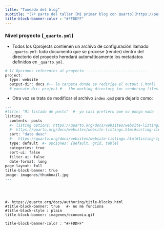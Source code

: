 ```yaml
---
title: "Tuneado del blog"
subtitle: "(7ª parte del taller [Mi primer blog con Quarto](https://perezp44.github.io/taller.primer.blog/))"
title-block-banner-color : "#FFDDFF"
---
```





### Nivel proyecto (`_quarto.yml`) 



- Todos los Qprojects contienen un archivo de configuración  llamado `_quarto.yml`: todo documento que se procese (render) dentro del directorio del proyecto heredará automáticamente los metadatos definidos en `_quarto.yml`.


```r
# 1/ Opciones referentes al proyecto ----------------------------
project:
  type: website
  output-dir: docs #-- la carpeta donde se redirige el output (.html)
  # execute-dir: project #-- the working directory for rendering files within a project is the directory of the file itself. If you prefer to use the main project directory instead, you can add the execute-dir: project https://quarto.org/docs/projects/code-execution.html#working-dir

```














- Otra vez se trata de modificar el archivo `index.qmd` para dejarlo como:

```r
---
#title: "Mi listado de posts"  #- yo casi prefiero que no ponga nada
listing:
  contents: posts
  #- listing options: https://quarto.org/docs/websites/website-listings.html#listing-options
  #- https://quarto.org/docs/websites/website-listings.html#sorting-items
  sort: "date desc" 
  #-  https://quarto.org/docs/websites/website-listings.html#listing-types
  type: default  #- opciones: {default, grid, table}
  categories: true
  sort-ui: false
  filter-ui: false
  date-format: long
page-layout: full
title-block-banner: true
image: imagenes/thumbnail.jpg
---
```

<br>



```

#- https://quarto.org/docs/authoring/title-blocks.html
#title-block-banner: true   #- no me funciona
#title-block-style : plain
title-block-banner: imagenes/economia.gif

title-block-banner-color : "#FFDDFF"


```

